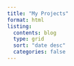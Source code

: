 ```yaml
---
title: "My Projects"
format: html
listing:
  contents: blog
  type: grid
  sort: "date desc"
  categories: false
---
```


